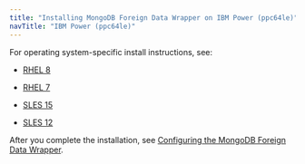 ```yaml
---
title: "Installing MongoDB Foreign Data Wrapper on IBM Power (ppc64le)"
navTitle: "IBM Power (ppc64le)"
---
```


For operating system-specific install instructions, see:

  - [RHEL 8](13_mongo_rhel8_ppcle)
  
  - [RHEL 7](15_mongo_rhel7_ppcle)
  - [SLES 15](17_mongo_sles15_ppcle)
  - [SLES 12](19_mongo_sles12_ppcle)

After you complete the installation, see [Configuring the MongoDB Foreign Data Wrapper](../../07_configuring_the_mongo_data_adapter).

